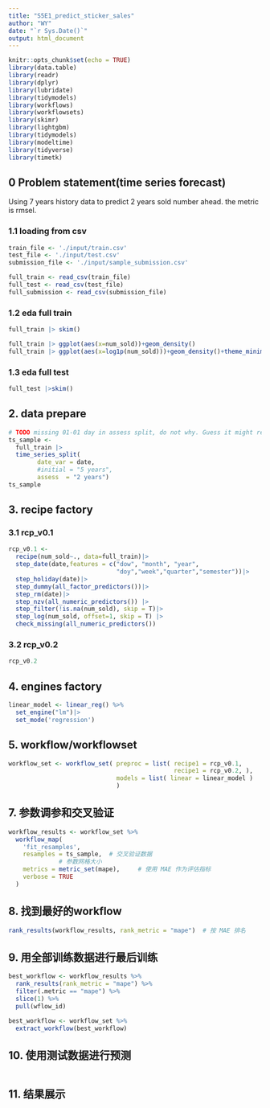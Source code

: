 ---
title: "S5E1_predict_sticker_sales"
author: "WY"
date: "`r Sys.Date()`"
output: html_document
---

```{r setup, include=FALSE}
knitr::opts_chunk$set(echo = TRUE)
library(data.table)
library(readr)
library(dplyr)
library(lubridate)
library(tidymodels)
library(workflows)
library(workflowsets)
library(skimr)
library(lightgbm)
library(tidymodels)
library(modeltime)
library(tidyverse)
library(timetk)
```

## 0 Problem statement(time series forecast)
Using 7 years history data to predict 2 years sold number ahead.
the metric is rmsel.

### 1.1 loading from csv
```{r}
train_file <- './input/train.csv'
test_file <- './input/test.csv'
submission_file <- './input/sample_submission.csv'

full_train <- read_csv(train_file)
full_test <- read_csv(test_file)
full_submission <- read_csv(submission_file)
```

### 1.2 eda full train
```{r}
full_train |> skim()

```
```{r}
full_train |> ggplot(aes(x=num_sold))+geom_density()
full_train |> ggplot(aes(x=log1p(num_sold)))+geom_density()+theme_minimal()

```


### 1.3 eda full test
```{r}
full_test |>skim()
```


## 2. data prepare
```{r}
# TODO missing 01-01 day in assess split, do not why. Guess it might related to timezone issue.
ts_sample <- 
  full_train |>
  time_series_split(
        date_var = date,
        #initial = "5 years",
        assess  = "2 years")
ts_sample

```

## 3. recipe factory

### 3.1 rcp_v0.1
```{r}
rcp_v0.1 <- 
  recipe(num_sold~., data=full_train)|>
  step_date(date,features = c("dow", "month", "year",
                              "doy","week","quarter","semester"))|>
  step_holiday(date)|>
  step_dummy(all_factor_predictors())|>
  step_rm(date)|>
  step_nzv(all_numeric_predictors()) |>
  step_filter(!is.na(num_sold), skip = T)|>
  step_log(num_sold, offset=1, skip = T) |>
  check_missing(all_numeric_predictors())

```

### 3.2 rcp_v0.2
```{r}
rcp_v0.2
```

## 4. engines factory
```{r}
linear_model <- linear_reg() %>%
  set_engine("lm")|>
  set_mode('regression')
```

## 5. workflow/workflowset
```{r}
workflow_set <- workflow_set( preproc = list( recipe1 = rcp_v0.1,
                                              recipe1 = rcp_v0.2, ),
                              models = list( linear = linear_model )
                              )
```

## 7. 参数调参和交叉验证
```{r}
workflow_results <- workflow_set %>%
  workflow_map(
    'fit_resamples',
    resamples = ts_sample,  # 交叉验证数据
              # 参数网格大小
    metrics = metric_set(mape),     # 使用 MAE 作为评估指标
    verbose = TRUE
  )

```

## 8. 找到最好的workflow
```{r}
rank_results(workflow_results, rank_metric = "mape")  # 按 MAE 排名
```

## 9. 用全部训练数据进行最后训练
```{r}
best_workflow <- workflow_results %>%
  rank_results(rank_metric = "mape") %>%
  filter(.metric == "mape") %>%
  slice(1) %>%
  pull(wflow_id)

best_workflow <- workflow_set %>%
  extract_workflow(best_workflow)

```


## 10. 使用测试数据进行预测
```{r}

```

## 11. 结果展示
```{r}

```




